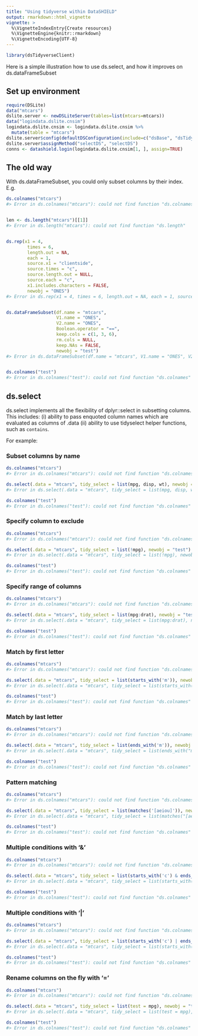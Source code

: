 ```yaml
---
title: "Using tidyverse within DataSHIELD"
output: rmarkdown::html_vignette
vignette: >
  %\VignetteIndexEntry{Create resources}
  %\VignetteEngine{knitr::rmarkdown}
  %\VignetteEncoding{UTF-8}
---
```





```r
library(dsTidyverseClient)
```

Here is a simple illustration how to use ds.select, and how it improves on ds.dataFrameSubset

## Set up environment
```r
require(DSLite)
data("mtcars")
dslite.server <- newDSLiteServer(tables=list(mtcars=mtcars))
data("logindata.dslite.cnsim")
logindata.dslite.cnsim <- logindata.dslite.cnsim %>%
  mutate(table = "mtcars")
dslite.server$config(defaultDSConfiguration(include=c("dsBase", "dsTidyverse", "dsDanger")))
dslite.server$assignMethod("selectDS", "selectDS")
conns <- datashield.login(logindata.dslite.cnsim[1, ], assign=TRUE)
```

## The old way
With ds.dataFrameSubset, you could only subset columns by their index. E.g.

``` r
ds.colnames("mtcars")
#> Error in ds.colnames("mtcars"): could not find function "ds.colnames"
```

``` r

len <- ds.length("mtcars")[[1]]
#> Error in ds.length("mtcars"): could not find function "ds.length"
```

``` r

ds.rep(x1 = 4,
        times = 6,
        length.out = NA,
        each = 1,
        source.x1 = "clientside",
        source.times = "c",
        source.length.out = NULL,
        source.each = "c",
        x1.includes.characters = FALSE,
        newobj = "ONES")
#> Error in ds.rep(x1 = 4, times = 6, length.out = NA, each = 1, source.x1 = "clientside", : could not find function "ds.rep"
```

``` r

ds.dataFrameSubset(df.name = "mtcars",
                   V1.name = "ONES",
                   V2.name = "ONES",
                   Boolean.operator = "==",
                   keep.cols = c(1, 3, 6),
                   rm.cols = NULL,
                   keep.NAs = FALSE,
                   newobj = "test")
#> Error in ds.dataFrameSubset(df.name = "mtcars", V1.name = "ONES", V2.name = "ONES", : could not find function "ds.dataFrameSubset"
```

``` r

ds.colnames("test")
#> Error in ds.colnames("test"): could not find function "ds.colnames"
```
## ds.select
ds.select implements all the flexibility of dplyr::select in subsetting columns. This includes:
(i) ability to pass enquoted column names which are evaluated as columns of .data
(ii) ability to use tidyselect helper functions, such as `contains`.

For example:

### Subset columns by name

``` r
ds.colnames("mtcars")
#> Error in ds.colnames("mtcars"): could not find function "ds.colnames"
```

``` r
ds.select(.data = "mtcars", tidy_select = list(mpg, disp, wt), newobj = "test")
#> Error in ds.select(.data = "mtcars", tidy_select = list(mpg, disp, wt), : could not find function "ds.select"
```

``` r
ds.colnames("test")
#> Error in ds.colnames("test"): could not find function "ds.colnames"
```

### Specify column to exclude

``` r
ds.colnames("mtcars")
#> Error in ds.colnames("mtcars"): could not find function "ds.colnames"
```

``` r
ds.select(.data = "mtcars", tidy_select = list(!mpg), newobj = "test")
#> Error in ds.select(.data = "mtcars", tidy_select = list(!mpg), newobj = "test"): could not find function "ds.select"
```

``` r
ds.colnames("test")
#> Error in ds.colnames("test"): could not find function "ds.colnames"
```
### Specify range of columns

``` r
ds.colnames("mtcars")
#> Error in ds.colnames("mtcars"): could not find function "ds.colnames"
```

``` r
ds.select(.data = "mtcars", tidy_select = list(mpg:drat), newobj = "test")
#> Error in ds.select(.data = "mtcars", tidy_select = list(mpg:drat), newobj = "test"): could not find function "ds.select"
```

``` r
ds.colnames("test")
#> Error in ds.colnames("test"): could not find function "ds.colnames"
```
### Match by first letter

``` r
ds.colnames("mtcars")
#> Error in ds.colnames("mtcars"): could not find function "ds.colnames"
```

``` r
ds.select(.data = "mtcars", tidy_select = list(starts_with('m')), newobj = "test")
#> Error in ds.select(.data = "mtcars", tidy_select = list(starts_with("m")), : could not find function "ds.select"
```

``` r
ds.colnames("test")
#> Error in ds.colnames("test"): could not find function "ds.colnames"
```
### Match by last letter

``` r
ds.colnames("mtcars")
#> Error in ds.colnames("mtcars"): could not find function "ds.colnames"
```

``` r
ds.select(.data = "mtcars", tidy_select = list(ends_with('m')), newobj = "test")
#> Error in ds.select(.data = "mtcars", tidy_select = list(ends_with("m")), : could not find function "ds.select"
```

``` r
ds.colnames("test")
#> Error in ds.colnames("test"): could not find function "ds.colnames"
```
### Pattern matching

``` r
ds.colnames("mtcars")
#> Error in ds.colnames("mtcars"): could not find function "ds.colnames"
```

``` r
ds.select(.data = "mtcars", tidy_select = list(matches('[aeiou]')), newobj = "test")
#> Error in ds.select(.data = "mtcars", tidy_select = list(matches("[aeiou]")), : could not find function "ds.select"
```

``` r
ds.colnames("test")
#> Error in ds.colnames("test"): could not find function "ds.colnames"
```
### Multiple conditions with '&'

``` r
ds.colnames("mtcars")
#> Error in ds.colnames("mtcars"): could not find function "ds.colnames"
```

``` r
ds.select(.data = "mtcars", tidy_select = list(starts_with('c') & ends_with('b')), newobj = "test")
#> Error in ds.select(.data = "mtcars", tidy_select = list(starts_with("c") & : could not find function "ds.select"
```

``` r
ds.colnames("test")
#> Error in ds.colnames("test"): could not find function "ds.colnames"
```
### Multiple conditions with '|'

``` r
ds.colnames("mtcars")
#> Error in ds.colnames("mtcars"): could not find function "ds.colnames"
```

``` r
ds.select(.data = "mtcars", tidy_select = list(starts_with('c') | ends_with('b')), newobj = "test")
#> Error in ds.select(.data = "mtcars", tidy_select = list(starts_with("c") | : could not find function "ds.select"
```

``` r
ds.colnames("test")
#> Error in ds.colnames("test"): could not find function "ds.colnames"
```
### Rename columns on the fly with '='

``` r
ds.colnames("mtcars")
#> Error in ds.colnames("mtcars"): could not find function "ds.colnames"
```

``` r
ds.select(.data = "mtcars", tidy_select = list(test = mpg), newobj = "test")
#> Error in ds.select(.data = "mtcars", tidy_select = list(test = mpg), newobj = "test"): could not find function "ds.select"
```

``` r
ds.colnames("test")
#> Error in ds.colnames("test"): could not find function "ds.colnames"
```


